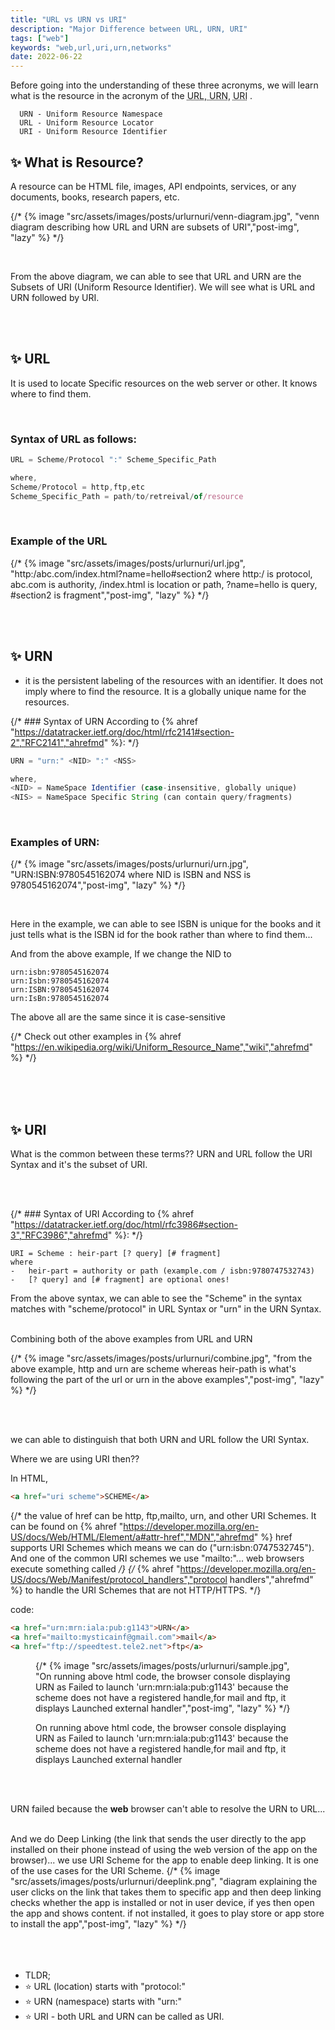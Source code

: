 ```yaml
---
title: "URL vs URN vs URI"
description: "Major Difference between URL, URN, URI"
tags: ["web"]
keywords: "web,url,uri,urn,networks"
date: 2022-06-22
---
```



Before going into the understanding of these three acronyms, we will learn what is the resource in the acronym of the <abbr title="Uniform Resource Locator">URL</abbr>,<abbr title="Uniform Resource Namespace"> URN</abbr>, <abbr title="Uniform Resource Identifier">URI</abbr> .

```text
  URN - Uniform Resource Namespace
  URL - Uniform Resource Locator
  URI - Uniform Resource Identifier
```

## ✨ What is Resource?

A resource can be HTML file, images, API endpoints, services, or any documents, books, research papers, etc.

{/* {% image "src/assets/images/posts/urlurnuri/venn-diagram.jpg", "venn diagram describing how URL and URN are subsets of URI","post-img", "lazy" %} */}

<ImageView
  src={vennDiagram}
  alt="venn diagram describing how URL and URN are subsets of URI"
/>

<br />

From the above diagram, we can able to see that URL and URN are the Subsets of URI (Uniform Resource Identifier). We will see what is URL and URN followed by URI.

<br />
<br />

## ✨ URL

It is used to locate Specific resources on the web server or other. It knows where to find them.

<br />

### Syntax of URL as follows:

```js
URL = Scheme/Protocol ":" Scheme_Specific_Path

where,
Scheme/Protocol = http,ftp,etc
Scheme_Specific_Path = path/to/retreival/of/resource
```

<br />

### Example of the URL

{/* {% image "src/assets/images/posts/urlurnuri/url.jpg", "http:/abc.com/index.html?name=hello#section2 where http:/ is protocol, abc.com is authority, /index.html is location or path, ?name=hello is query, #section2 is fragment","post-img", "lazy" %} */}

<br />
<br />

## ✨ URN

- it is the persistent labeling of the resources with an identifier. It does not imply where to find the resource. It is a globally unique name for the resources.

{/* ### Syntax of URN According to {% ahref "https://datatracker.ietf.org/doc/html/rfc2141#section-2","RFC2141","ahrefmd" %}: */}

```js
URN = "urn:" <NID> ":" <NSS>

where,
<NID> = NameSpace Identifier (case-insensitive, globally unique)
<NIS> = NameSpace Specific String (can contain query/fragments)
```

<br />

### Examples of URN:

{/* {% image "src/assets/images/posts/urlurnuri/urn.jpg", "URN:ISBN:9780545162074 where NID is ISBN and NSS is 9780545162074","post-img", "lazy" %} */}

<br />

Here in the example, we can able to see ISBN is unique for the books and it just tells what is the ISBN id for the book rather than where to find them...

And from the above example, If we change the NID to

```text
urn:isbn:9780545162074
urn:Isbn:9780545162074
urn:ISBN:9780545162074
urn:IsBn:9780545162074
```

The above all are the same since it is case-sensitive

{/* Check out other examples in {% ahref "https://en.wikipedia.org/wiki/Uniform_Resource_Name","wiki","ahrefmd" %} */}

<br />
<br />
<br />

## ✨ URI

What is the common between these terms??
URN and URL follow the URI Syntax and it's the subset of URI.

<br />
<br />

{/* ### Syntax of URI According to {% ahref "https://datatracker.ietf.org/doc/html/rfc3986#section-3","RFC3986","ahrefmd" %}: */}

```text
URI = Scheme : heir-part [? query] [# fragment]
where
-   heir-part = authority or path (example.com / isbn:9780747532743)
-   [? query] and [# fragment] are optional ones!
```

From the above syntax, we can able to see the "Scheme" in the syntax matches with "scheme/protocol" in URL Syntax or "urn" in the URN Syntax.

<br />
Combining both of the above examples from URL and URN

{/* {% image "src/assets/images/posts/urlurnuri/combine.jpg", "from the above example, http and urn are scheme whereas heir-path is what's following the part of the url or urn in the above examples","post-img", "lazy" %} */}

<br />
<br />

we can able to distinguish that both URN and URL follow the URI Syntax.

Where we are using URI then??

In HTML,

```html
<a href="uri scheme">SCHEME</a>
```

{/* the value of href can be http, ftp,mailto, urn, and other URI Schemes. It can be found on {% ahref "https://developer.mozilla.org/en-US/docs/Web/HTML/Element/a#attr-href","MDN","ahrefmd" %} href supports URI Schemes which means we can do ("urn:isbn:0747532745"). And one of the common URI schemes we use "mailto:"... web browsers execute something called */}
{/* {% ahref "https://developer.mozilla.org/en-US/docs/Web/Manifest/protocol_handlers","protocol handlers","ahrefmd" %} to handle the URI Schemes that are not HTTP/HTTPS. */}

code:

```html
<a href="urn:mrn:iala:pub:g1143">URN</a>
<a href="mailto:mysticainf@gmail.com">mail</a>
<a href="ftp://speedtest.tele2.net">ftp</a>
```

<figure>
<figcaption>
{/* {% image "src/assets/images/posts/urlurnuri/sample.jpg", "On running above html code, the browser console displaying URN as Failed to launch 'urn:mrn:iala:pub:g1143' because the scheme does not have a registered handle,for mail and ftp, it displays Launched external handler","post-img", "lazy" %} */}

On running above html code, the browser console displaying URN as Failed to launch 'urn:mrn:iala:pub:g1143' because the scheme does not have a registered handle,for mail and ftp, it displays Launched external handler

</figcaption>
</figure>

<br />

<br />

URN failed because the **web** browser can't able to resolve the URN to URL...

<br />
And we do Deep Linking (the link that sends the user directly to the app installed
on their phone instead of using the web version of the app on the browser)... we
use URI Scheme for the app to enable deep linking. It is one of the use cases for
the URI Scheme.
{/* {% image "src/assets/images/posts/urlurnuri/deeplink.png", "diagram explaining the user clicks on the link that takes them to specific app and then deep linking checks whether the app is installed or not in user device, if yes then open the app and shows content. if not installed, it goes to play store or app store to install the app","post-img", "lazy" %} */}

<br />

<br />
<br />
<br />

- TLDR;
- ⭐ URL (location) starts with "protocol:"
- ⭐ URN (namespace) starts with "urn:"
- ⭐ URI - both URL and URN can be called as URI.

<br />
<br />

<br />
<br />
